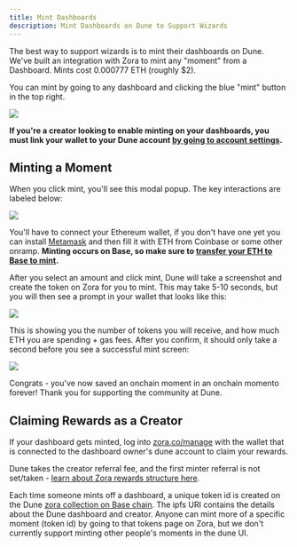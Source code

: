 ```yaml
---
title: Mint Dashboards
description: Mint Dashboards on Dune to Support Wizards
---
```


The best way to support wizards is to mint their dashboards on Dune. We've built an integration with Zora to mint any "moment" from a Dashboard. Mints cost 0.000777 ETH (roughly $2).

You can mint by going to any dashboard and clicking the blue "mint" button in the top right.

![](/web-app/images/mint_moment_button.PNG)

 **If you're a creator looking to enable minting on your dashboards, you must link your wallet to your Dune account [by going to account settings](https://dune.com/settings/wallets).**

## Minting a Moment

When you click mint, you'll see this modal popup. The key interactions are labeled below:

![](/web-app/images/mint_moment_overview.jpg)

You'll have to connect your Ethereum wallet, if you don't have one yet you can install [Metamask](https://chromewebstore.google.com/detail/metamask/nkbihfbeogaeaoehlefnkodbefgpgknn?hl=en) and then fill it with ETH from Coinbase or some other onramp. **Minting occurs on Base, so make sure to [transfer your ETH to Base to mint](https://help.coinbase.com/en/coinbase/other-topics/other/base).**

After you select an amount and click mint, Dune will take a screenshot and create the token on Zora for you to mint. This may take 5-10 seconds, but you will then see a prompt in your wallet that looks like this:

![](/web-app/images/mint_moment_tx.PNG)

This is showing you the number of tokens you will receive, and how much ETH you are spending + gas fees. After you confirm, it should only take a second before you see a successful mint screen:

![](/web-app/images/mint_moment_success.PNG)

Congrats - you've now saved an onchain moment in an onchain momento forever! Thank you for supporting the community at Dune.

## Claiming Rewards as a Creator

If your dashboard gets minted, log into [zora.co/manage](https://zora.co/manage) with the wallet that is connected to the dashboard owner's dune account to claim your rewards.

Dune takes the creator referral fee, and the first minter referral is not set/taken - [learn about Zora rewards structure here](https://support.zora.co/en/articles/2509953).

Each time someone mints off a dashboard, a unique token id is created on the Dune [zora collection on Base chain](https://basescan.org/address/0xdc6b3687d5d9ada19faad9e782e3ece41e1da7ba). The ipfs URI contains the details about the Dune dashboard and creator. Anyone can mint more of a specific moment (token id) by going to that tokens page on Zora, but we don't currently support minting other people's moments in the dune UI.
